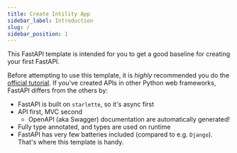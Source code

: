 ```yaml
---
title: Create Intility App
sidebar_label: Introduction
slug: /
sidebar_position: 1
---
```


This FastAPI template is intended for you to get a good baseline for creating your first FastAPI.

Before attempting to use this template,
it is *highly* recommended you do the [official tutorial](https://fastapi.tiangolo.com/).
If you've created APIs in other Python web frameworks,
FastAPI differs from the others by:
* FastAPI is built on ``starlette``, so it's async first
* API first, MVC second
  * OpenAPI (aka Swagger) documentation are automatically generated!
* Fully type annotated, and types are used on runtime
* FastAPI has very few batteries included (compared to e.g. ``Django``). That's where this template is handy.